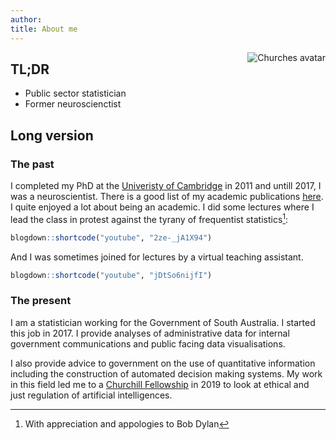 ```yaml
---
author: 
title: About me
---
```


<img src="https://avatars0.githubusercontent.com/u/37358653?s=400&v=4" style="max-width:25%;min-width:40px;float:right;" alt="Churches avatar" />

## TL;DR
* Public sector statistician
* Former neuroscienctist

## Long version
### The past
I completed my PhD at the [Univeristy of Cambridge](https://www.autismresearchcentre.com/people_Churches) in 2011 and untill 2017, I was a neuroscientist. There is a good list of my academic publications [here](https://scholar.google.com/citations?user=nTXN-X8AAAAJ&hl=en). I quite enjoyed a lot about being an academic. I did some lectures where I lead the class in protest against the tyrany of frequentist statistics^[With appreciation and appologies to Bob Dylan]:

```r
blogdown::shortcode("youtube", "2ze-_jA1X94")
```

And I was sometimes joined for lectures by a virtual teaching assistant.

```r
blogdown::shortcode("youtube", "jDtSo6nijfI")
```

### The present
I am a statistician working for the Government of South Australia. I started this job in 2017. I provide analyses of administrative data for internal government communications and public facing data visualisations.

I also provide advice to government on the use of quantitative information including the construction of automated decision making systems. My work in this field led me to a [Churchill Fellowship](https://www.churchilltrust.com.au/fellows/detail/4329/Owen+Churches) in 2019 to look at ethical and just regulation of artificial intelligences.




